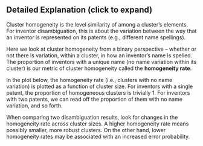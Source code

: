 :::{.callout-tip collapse="true"}

## Detailed Explanation (click to expand)

Cluster homogeneity is the level similarity of among a cluster's elements. For inventor disambiguation, this is about the variation between the way that an inventor is represented on its patents (e.g., different name spellings).

Here we look at cluster homogeneity from a binary perspective -- whether or not there is variation, within a cluster, in how an inventor's name is spelled. The proportion of inventors with a unique name (no name variation within its cluster) is our metric of cluster homogeneity called the **homogeneity rate**.

In the plot below, the homogeneity rate (i.e., clusters with no name variation) is plotted as a function of cluster size. For inventors with a single patent, the proportion of homogeneous clusters is trivially 1. For inventors with two patents, we can read off the proportion of them with no name variation, and so forth.

When comparing two disambiguation results, look for changes in the homogeneity rate across cluster sizes. A higher homogeneity rate means possibly smaller, more robust clusters. On the other hand, lower homogeneity rates may be associated with an increased error probability.

:::